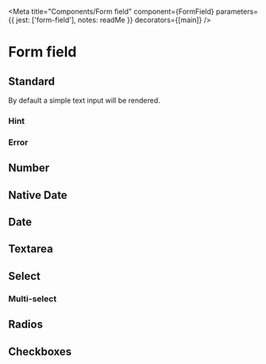 
<Meta
  title="Components/Form field"
  component={FormField}
  parameters={{
    jest: ['form-field'],
    notes: readMe
  }}
  decorators={[main]}
/>

# Form field

<Preview withToolbar>
  <Story name="FormField">
    <FormField
      autoComplete={text('autoComplete')}
      className={text('className')}
      defaultValue={text('defaultValue')}
      disabled={boolean('disabled', false)}
      error={text('error')}
      hint={text('hint', 'The name you’ll use on promotional material.')}
      id={text('id')}
      inline={boolean('inline')}
      label={text('label', 'Event name')}
      name={text('name', 'event-name')}
      multiple={boolean('multiple')}
      options={object('options')}
      rows={number('rows')}
      small={boolean('small')}
      spellCheck={boolean('spellCheck')}
      type={text('type')}
      width={number('width')}
    />
  </Story>
</Preview>

<Props of={FormField} />


## Standard

By default a simple text input will be rendered.

<Preview>
  <Story name="Standard">
    <FormField
      label="Event name"
      name="event-name"
    />
  </Story>
</Preview>


### Hint

<Preview>
  <Story name="Standard with hint">
    <FormField
      hint="The name you’ll use on promotional material."
      label="Event name"
      name="event-name"
    />
  </Story>
</Preview>


### Error

<Preview>
  <Story name="Standard with error">
    <FormField
      error="Enter an event name "
      hint="The name you’ll use on promotional material."
      label="Event name"
      name="event-name"
    />
  </Story>
</Preview>


## Number

<Preview>
  <Story name="Numbers">
    <FormField
      label="Age"
      name="age"
      type="number"
    />
  </Story>
</Preview>


## Native Date

<Preview>
  <Story name="Native date">
    <FormField
      label="Event date"
      name="event-date"
      type="native-date"
    />
  </Story>
</Preview>


## Date

<Preview>
  <Story name="Date">
    <FormField
      label="Event date"
      name="event-date"
      type="date"
    />
  </Story>
</Preview>


## Textarea

<Preview>
  <Story name="Textarea">
    <FormField
      label="Event description"
      name="event-description"
      rows="5"
    />
  </Story>
</Preview>


## Select

<Preview>
  <Story name="Select">
    <FormField
      label="Type of event"
      name="event-type"
      options={[
        { value: '', label: '-' },
        { value: 'concert', label: 'Concert' },
        { value: 'conference', label: 'Conference' },
        { value: 'christening', label: 'Christening' },
        { value: 'funeral', label: 'Funeral' },
        { value: 'party', label: 'Party' },
        { value: 'reception', label: 'Reception' },
        { value: 'wedding', label: 'Wedding' },
      ]}
    />
  </Story>
</Preview>


### Multi-select

<Preview>
  <Story name="Multi-select">
    <FormField
      label="Type of event"
      name="event-type"
      options={[
        { value: '', label: '-' },
        { value: 'concert', label: 'Concert' },
        { value: 'conference', label: 'Conference' },
        { value: 'christening', label: 'Christening' },
        { value: 'funeral', label: 'Funeral' },
        { value: 'party', label: 'Party' },
        { value: 'reception', label: 'Reception' },
        { value: 'wedding', label: 'Wedding' },
      ]}
      multiple
      rows="6"
    />
  </Story>
</Preview>


## Radios

<Preview>
  <Story name="Radios">
    <FormField
      label="Type of event"
      name="event-type"
      options={[
        { value: 'christening', label: 'Christening' },
        { value: 'funeral', label: 'Funeral' },
        { value: 'wedding', label: 'Wedding' },
      ]}
    />
  </Story>
</Preview>


## Checkboxes

<Preview>
  <Story name="Checkboxes">
    <FormField
      label="Type of event"
      name="event-type"
      options={[
        { value: 'christening', label: 'Christening' },
        { value: 'funeral', label: 'Funeral' },
        { value: 'wedding', label: 'Wedding' },
      ]}
      multiple
    />
  </Story>
</Preview>

